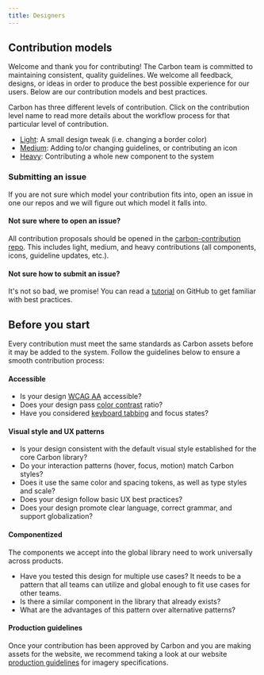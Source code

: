 ```yaml
---
title: Designers
---
```


## Contribution models

Welcome and thank you for contributing! The Carbon team is committed to maintaining consistent, quality guidelines. We welcome all feedback, designs, or ideas in order to produce the best possible experience for our users. Below are our contribution models and best practices.

Carbon has three different levels of contribution. Click on the contribution level name to read more details about the workflow process for that particular level of contribution.

- [Light](https://github.com/carbon-design-system/carbon-contribution/wiki/1.-Light-Contribution-Model): A small design tweak (i.e. changing a border color)
- [Medium](https://github.com/carbon-design-system/carbon-contribution/wiki/Icon-contribution-guidelines): Adding to/or changing guidelines, or contributing an icon
- [Heavy](https://github.com/carbon-design-system/carbon-contribution/wiki/2.-Heavy-contribution-model): Contributing a whole new component to the system

### Submitting an issue

If you are not sure which model your contribution fits into, open an issue in one our repos and we will figure out which model it falls into.

#### Not sure where to open an issue?

All contribution proposals should be opened in the [carbon-contribution repo](https://github.com/carbon-design-system/carbon-contribution). This includes light, medium, and heavy contributions (all components, icons, guideline updates, etc.).

#### Not sure how to submit an issue?

It's not so bad, we promise! You can read a [tutorial](https://help.github.com/articles/creating-an-issue/) on GitHub to get familiar with best practices.

## Before you start

Every contribution must meet the same standards as Carbon assets before it may be added to the system. Follow the guidelines below to ensure a smooth contribution process:

#### Accessible

- Is your design [WCAG AA](https://www.w3.org/WAI/WCAG20/quickref/) accessible?
- Does your design pass [color contrast](https://www.w3.org/TR/UNDERSTANDING-WCAG20/visual-audio-contrast-contrast.html) ratio?
- Have you considered [keyboard tabbing](/guidelines/accessibility/keyboard) and focus states?

#### Visual style and UX patterns

- Is your design consistent with the default visual style established for the core Carbon library?
- Do your interaction patterns (hover, focus, motion) match Carbon styles?
- Does it use the same color and spacing tokens, as well as type styles and scale?
- Does your design follow basic UX best practices?
- Does your design promote clear language, correct grammar, and support globalization?

#### Componentized

The components we accept into the global library need to work universally across products.

- Have you tested this design for multiple use cases? It needs to be a pattern that all teams can utilize and global enough to fit use cases for other teams.
- Is there a similar component in the library that already exists?
- What are the advantages of this pattern over alternative patterns?

#### Production guidelines

Once your contribution has been approved by Carbon and you are making assets for the website, we recommend taking a look at our website [production guidelines](https://github.com/ibm/design-system-website/wiki/Production-guidelines) for imagery specifications.
